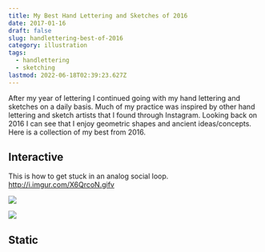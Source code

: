 ```yaml
---
title: My Best Hand Lettering and Sketches of 2016
date: 2017-01-16
draft: false
slug: handlettering-best-of-2016
category: illustration
tags:
  - handlettering
  - sketching
lastmod: 2022-06-18T02:39:23.627Z
---
```


After my year of lettering I continued going with my hand lettering and sketches on a daily basis. Much of my practice was inspired by other hand lettering and sketch artists that I found through Instagram. Looking back on 2016 I can see that I enjoy geometric shapes and ancient ideas/concepts. Here is a collection of my best from 2016.

## Interactive

This is how to get stuck in an analog social loop. http://i.imgur.com/X6QrcoN.gifv

<Flex gap={4}>

[![](https://res.cloudinary.com/joelmturner/w_500,h_500,c_fill,q_auto/blog/2017/01/viral-card-1-optimized.jpg)](https://res.cloudinary.com/joelmturner/w_500,h_500,c_fill,q_auto/blog/2017/01/viral-card-1-optimized.jpg)

[![](https://res.cloudinary.com/joelmturner/w_500,h_500,c_fill,q_auto/blog/2017/01/viral-card-2-optimized.jpg)](https://res.cloudinary.com/joelmturner/w_500,h_500,c_fill,q_auto/blog/2017/01/viral-card-2-optimized.jpg)

</Flex>

## Static
